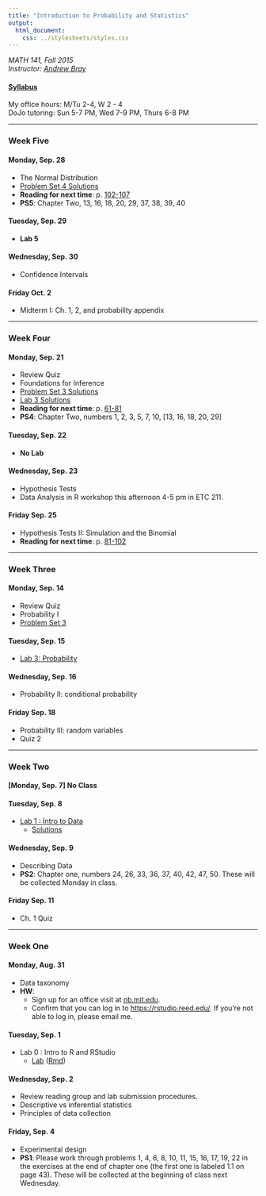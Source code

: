 ```yaml
---
title: "Introduction to Probability and Statistics"
output:
  html_document:
    css: ../stylesheets/styles.css
---
```

*MATH 141, Fall 2015*  
*Instructor: [Andrew Bray](https://andrewpbray.github.io/)*  

#### [Syllabus](syllabus.html)

My office hours: M/Tu 2-4, W 2 - 4  
DoJo tutoring: Sun 5-7 PM, Wed 7-9 PM, Thurs 6-8 PM

* * *

### Week Five

#### Monday, Sep. 28
- The Normal Distribution
- [Problem Set 4 Solutions](problem-sets/ps4_key.pdf)
- **Reading for next time**: p. [102-107](http://nb.mit.edu/f/25391)
- **PS5**: Chapter Two, 13, 16, 18, 20, 29, 37, 38, 39, 40

#### Tuesday, Sep. 29
- **Lab 5**

#### Wednesday, Sep. 30
- Confidence Intervals

#### Friday Oct. 2
- Midterm I: Ch. 1, 2, and probability appendix

* * *

### Week Four

#### Monday, Sep. 21
- Review Quiz
- Foundations for Inference
- [Problem Set 3 Solutions](problem-sets/ps3-key.pdf)
- [Lab 3 Solutions](labs/probability/lab3-key.html)
- **Reading for next time**: p. [61-81](http://nb.mit.edu/f/25158)
- **PS4**: Chapter Two, numbers 1, 2, 3, 5, 7, 10, [13, 16, 18, 20, 29]

#### Tuesday, Sep. 22
- **No Lab**

#### Wednesday, Sep. 23
- Hypothesis Tests
- Data Analysis in R workshop this afternoon 4-5 pm in ETC 211.

#### Friday Sep. 25
- Hypothesis Tests II: Simulation and the Binomial
- **Reading for next time**: p. [81-102](http://nb.mit.edu/f/25270)



* * *

### Week Three

#### Monday, Sep. 14
- Review Quiz
- Probability I
- [Problem Set 3](problem-sets/ps3.pdf)

#### Tuesday, Sep. 15
- [Lab 3: Probability](labs/probability/probability.html)

#### Wednesday, Sep. 16
- Probability II: conditional probability

#### Friday Sep. 18
- Probability III: random variables
- Quiz 2

* * *

### Week Two

#### [Monday, Sep. 7] No Class

#### Tuesday, Sep. 8
- [Lab 1 : Intro to Data](labs/intro_to_data/intro_to_data.html)
   - [Solutions](labs/intro_to_data/lab1-key.html)

#### Wednesday, Sep. 9
- Describing Data
- **PS2**: Chapter one, numbers 24, 26, 33, 36, 37, 40, 42, 47, 50. These will be
collected Monday in class.


#### Friday Sep. 11
- Ch. 1 Quiz

* * *

### Week One

#### Monday, Aug. 31
- Data taxonomy
- **HW**: 
    - Sign up for an office visit at [nb.mit.edu](http://nb.mit.edu/f/24222).
    - Confirm that you can log in to [https://rstudio.reed.edu/](https://rstudio.reed.edu/).
    If you're not able to log in, please email me.

#### Tuesday, Sep. 1
- Lab 0 : Intro to R and RStudio
    - [Lab](labs/intro_to_r/intro_to_r.html) ([Rmd](labs/intro_to_r/intro_to_r.Rmd))

#### Wednesday, Sep. 2
- Review reading group and lab submission procedures.
- Descriptive vs inferential statistics
- Principles of data collection

#### Friday, Sep. 4
- Experimental design
- **PS1**: Please work through problems 1, 4, 6, 8, 10, 11, 15, 16, 17, 19, 22 in the
exercises at the end of chapter one (the first one is labeled 1.1 on page 43). These
will be collected at the beginning of class next Wednesday.

